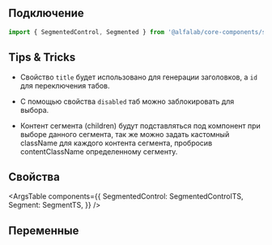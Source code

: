 
## Подключение

```jsx
import { SegmentedControl, Segmented } from '@alfalab/core-components/segmented-control';
```

## Tips & Tricks

- Свойство `title` будет использовано для генерации заголовков, а `id` для переключения табов.

- С помощью свойства `disabled` таб можно заблокировать для выбора.

- Контент сегмента (children) будут подставляться под компонент при выборе данного сегмента,
так же можно задать кастомный className для каждого контента сегмента, пробросив contentClassName
определенному сегменту.

## Свойства

<ArgsTable
    components={{
        SegmentedControl: SegmentedControlTS,
        Segment: SegmentTS,
    }}
/>

## Переменные

<CssVars css={vars} />

